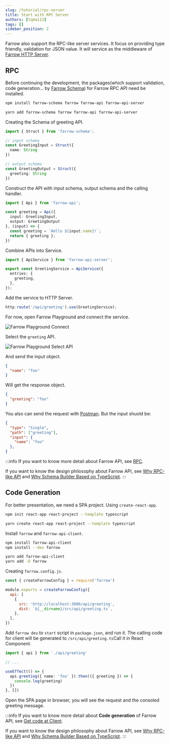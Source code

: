 ```yaml
---
slug: /tutorial/rpc-server
title: Start with RPC Server
authors: [tqma113]
tags: []
sidebar_position: 2
---
```



Farrow also support the RPC-like server services. It focus on providing type friendly, validation for JSON value. It will service as the middleware of [Farrow HTTP Server](./http-server.md).

## RPC

Before continuing the development, the packages(which support validation, code generation... by [Farrow Schema](../guide/schema/validation-type.md)) for Farrow RPC API need be installed.

<Tabs groupId="package-tool">
<TabItem value="npm" label="npm">

```bash
npm install farrow-schema farrow farrow-api farrow-api-server
```

</TabItem>
<TabItem value="yarn" label="Yarn" default>

```bash
yarn add farrow-schema farrow farrow-api farrow-api-server
```

</TabItem>
</Tabs>

Creating the Schema of greeting API.

```ts
import { Struct } from 'farrow-schema';

// input schema
const GreetingInput = Struct({
  name: String
})

// output schema
const GreetingOutput = Struct({
  greeting: String
})
```

Construct the API with input schema, output schema and the calling handler.

```ts
import { Api } from 'farrow-api';

const greeting = Api({
  input: GreetingInput,
  output: GreetingOutput
}, (input) => {
  const greeting = `Hello ${input.name}!`;
  return { greeting };
})
```

Combine APIs into Service.

```ts
import { ApiService } from 'farrow-api-server';

export const GreetingService = ApiService({
  entries: {
    greeting,
  },
});
```

Add the service to HTTP Server.

```ts
http.route('/api/greeting').use(GreetingService);
```

For now, open Farrow Playground and connect the service.

![Farrow Playground Connect](./image/farrow-playground-connect.png)

Select the `greeting` API.

![Farrow Playground Select API](./image/farrow-playground-select-api.png)

And send the input object.

```json
{
  "name": "foo"
}
```

Will get the response object.

```json
{
  "greeting": "foo"
}
```

You also can send the request with [Postman](https://www.postman.com/). But the input shuold be:

```json
{
  "type": "Single",
  "path": ["greeting"],
  "input": {
    "name": "foo"
  },
}
```

:::info
If you want to know more detail about Farrow API, see [RPC](../guide/rpc-server/base/schema.md).

If you want to know the design philosophy about Farrow API, see [Why RPC-like API](../philosophy/rpc-like.md) and [Why Schema Builder Based on TypeScript](../philosophy/schema-builder.md).
:::

## Code Generation

For better presentation, we need a SPA project. Using `create-react-app`.

<Tabs groupId="package-tool">
<TabItem value="npm" label="npm">

```bash
npm init react-app react-project --template typescript
```

</TabItem>
<TabItem value="yarn" label="Yarn" default>

```bash
yarn create react-app react-project --template typescript
```

</TabItem>
</Tabs>

Install `farrow` and `farrow-api-client`.

<Tabs groupId="package-tool">
<TabItem value="npm" label="npm">

```bash
npm install farrow-api-client
npm install --dev farrow
```

</TabItem>
<TabItem value="yarn" label="Yarn" default>

```bash
yarn add farrow-api-client
yarn add -D farrow
```

</TabItem>
</Tabs>

Creating `farrow.config.js`.

```js title="farrow.config.js"
const { createFarrowConfig } = require('farrow')

module.exports = createFarrowConfig({
  api: [
    {
      src: 'http://localhost:3000/api/greeting',
      dist: `${__dirname}/src/api/greeting.ts`,
    },
  ],
})
```

Add `farrow dev` to `start` script in `package.json`, and run it. The calling code for client will be generated to `/src/api/greeting.ts`Call it in React Component.

```ts
import { api } from './api/greeting'

// ...

useEffect(() => {
  api.greeting({ name: 'foo' }).then(({ greeting }) => {
    console.log(greeting)
  })
}, [])
```

Open the SPA page in browser, you will see the request and the consoled greeting message.

:::info
If you want to know more detail about **Code generation** of Farrow API, see [Get code at Client](../guide/server-and-client/client.md).

If you want to know the design philosophy about Farrow API, see [Why RPC-like API](../philosophy/rpc-like.md) and [Why Schema Builder Based on TypeScript](../philosophy/schema-builder.md).
:::
